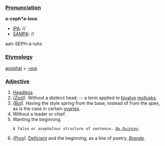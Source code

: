 ===[[Pronunciation]]===

'''a-ceph*a-lous'''
*[[IPA]]: //
*[[SAMPA]]: //
aah-SEPH-a-luhs
===[[Etymology]]===

[[acephal]] + [[-ous]]
===[[Adjective]]===

<ol>
<li>[[Headless]].

<li> ''([[Zo&ouml;l (subject)|Zo&ouml;l]]).'' Without a distinct head; -- a term applied to [[bivalve]] [[mollusks]].

<li> ''([[Bot (subject)|Bot]]).'' Having the style spring from the base, instead of from the apex, as is the case in certain [[ovaries]].

<li> Without a leader or chief.

<li> Wanting the beginning.

<code>A false or ''acephalous'' structure of sentence. ''[[De Quincey (source)|De Quincey]].''</code>

<li> ''([[Pros (subject)|Pros]]).'' [[Deficient]] and the beginning, as a line of poetry. ''[[Brande (source)|Brande]].''
</ol>